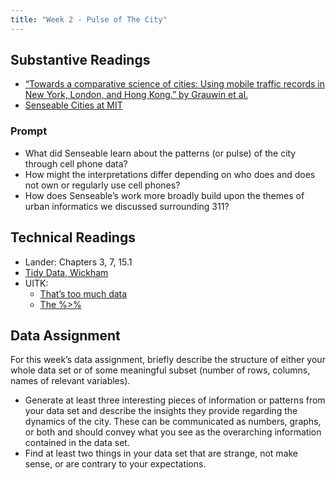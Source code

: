 ```yaml
---
title: "Week 2 - Pulse of The City"
---
```


## Substantive Readings 

- ["Towards a comparative science of cities: Using mobile traffic records in New York, London, and Hong Kong." by Grauwin et al.](https://northeastern.instructure.com/courses/65223/files/6696609/download?wrap=1)
- [Senseable Cities at MIT](http://senseable.mit.edu/)

### Prompt

- What did Senseable learn about the patterns (or pulse) of the city through cell phone data?
- How might the interpretations differ depending on who does and does not own or regularly use cell phones?
- How does Senseable's work more broadly build upon the themes of urban informatics we discussed surrounding 311?

## Technical Readings

- Lander: Chapters 3, 7, 15.1
- [Tidy Data, Wickham](https://vita.had.co.nz/papers/tidy-data.pdf)
- UITK:
  - [That's too much data](https://ui.josiahparry.com/thats-too-much-data.html)
  - [The %>%](https://ui.josiahparry.com/the-pipe.html)

## Data Assignment

For this week's data assignment, briefly describe the structure of either your whole data set or of some meaningful subset (number of rows, columns, names of relevant variables).

-   Generate at least three interesting pieces of information or patterns from your data set and describe the insights they provide regarding the dynamics of the city. These can be communicated as numbers, graphs, or both and should convey what you see as the overarching information contained in the data set.
-   Find at least two things in your data set that are strange, not make sense, or are contrary to your expectations.



<!-- ### Skills needed: -->

<!-- -   %>% -->
<!-- -   group_by() -->
<!-- -   summarize() -->
<!-- -   ggplot2 -->

